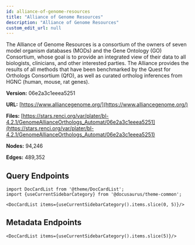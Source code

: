 ```yaml
---
id: alliance-of-genome-resources
title: "Alliance of Genome Resources"
description: "Alliance of Genome Resources"
custom_edit_url: null
---
```





The Alliance of Genome Resources is a consortium of the owners of seven model organism databases (MODs) and the Gene Ontology (GO) Consortium, whose goal is to provide an integrated view of their data to all biologists, clinicians, and other interested parties. The Alliance provides the results of all methods that have been benchmarked by the Quest for Orthologs Consortium (QfO), as well as curated ortholog inferences from HGNC (human, mouse, rat genes).

**Version:** 06e2a3c1eeea5251

**URL:** [https://www.alliancegenome.org/](https://www.alliancegenome.org/)

**Files:** [https://stars.renci.org/var/plater/bl-4.2.1/GenomeAllianceOrthologs_Automat/06e2a3c1eeea5251](https://stars.renci.org/var/plater/bl-4.2.1/GenomeAllianceOrthologs_Automat/06e2a3c1eeea5251)

**Nodes:** 94,246

**Edges:** 489,352






## Query Endpoints
```mdx-code-block
import DocCardList from '@theme/DocCardList';
import {useCurrentSidebarCategory} from '@docusaurus/theme-common';

<DocCardList items={useCurrentSidebarCategory().items.slice(0, 5)}/>
```

## Metadata Endpoints    
```mdx-code-block
<DocCardList items={useCurrentSidebarCategory().items.slice(5)}/>
```
      